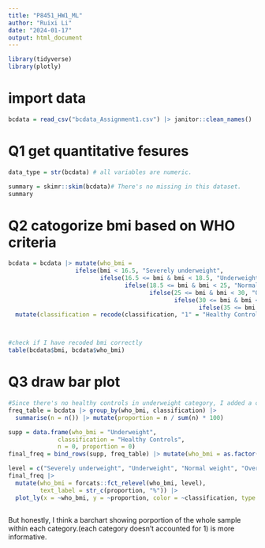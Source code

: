 ```yaml
---
title: "P8451_HW1_ML"
author: "Ruixi Li"
date: "2024-01-17"
output: html_document
---
```


```r
library(tidyverse)
library(plotly)
```

# import data

```r
bcdata = read_csv("bcdata_Assignment1.csv") |> janitor::clean_names()
```

# Q1 get quantitative fesures

```r
data_type = str(bcdata) # all variables are numeric.

summary = skimr::skim(bcdata)# There's no missing in this dataset.
summary

```

# Q2 catogorize bmi based on WHO criteria

```r
bcdata = bcdata |> mutate(who_bmi =
                   ifelse(bmi < 16.5, "Severely underweight",
                          ifelse(16.5 <= bmi & bmi < 18.5, "Underweight",
                                 ifelse(18.5 <= bmi & bmi < 25, "Normal weight",
                                        ifelse(25 <= bmi & bmi < 30, "Overweight", 
                                               ifelse(30 <= bmi & bmi < 35, "Obesity class I",
                                                      ifelse(35 <= bmi & bmi < 40, "Obesity class II","Obesity class III"))))))) |> 
  mutate(classification = recode(classification, "1" = "Healthy Controls", "2" = "Breast Cancer Patients")) |> arrange(bmi)



#check if I have recoded bmi correctly
table(bcdata$bmi, bcdata$who_bmi)


```

# Q3 draw bar plot


```r
#Since there's no healthy controls in underweight category, I added a category "underweight healthhy controls" with 0 count to make sure every column has the same width.
freq_table = bcdata |> group_by(who_bmi, classification) |>
  summarise(n = n()) |> mutate(proportion = n / sum(n) * 100)

supp = data.frame(who_bmi = "Underweight", 
              classification = "Healthy Controls",
              n = 0, proportion = 0)
final_freq = bind_rows(supp, freq_table) |> mutate(who_bmi = as.factor(who_bmi)) 

level = c("Severely underweight", "Underweight", "Normal weight", "Overweight", "Obesity class I", "Obesity class II", "Obesity class III")
final_freq |> 
  mutate(who_bmi = forcats::fct_relevel(who_bmi, level),
         text_label = str_c(proportion, "%")) |>
  plot_ly(x = ~who_bmi, y = ~proportion, color = ~classification, type = "bar", colors = "viridis", text = ~text_label)
  

```

But honestly, I think a barchart showing porportion of the whole sample within each category.(each category doesn't accounted for 1) is more informative.
